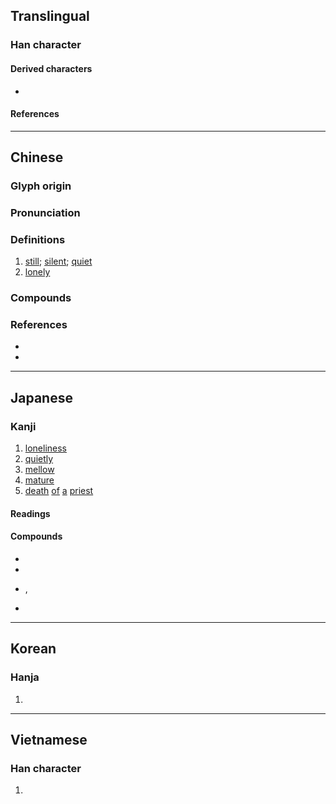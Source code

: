 {{character info}}
==Translingual==

===Han character===
{{Han char|rn=40|rad=宀|as=08|sn=11|four=30947|canj=JYFE|ids=⿱宀叔}}

====Derived characters====
* {{l|mul|[[𬿟]], [[𢠭]], [[漃]], [[𫴇]]}}

====References====
{{Han ref|kx=0288.010|dkj=07200|dj=0569.060|hdz=20938.040|uh=5BC2}}

----

==Chinese==
{{zh-forms|alt=䆥,𡧘,𡧯,𡧴,𡨁,𡨜,𢚍,𥤽,𥥒,𧧌}} <!-- Refer http://dict.variants.moe.edu.tw/variants/rbt/word_attribute.rbt?educode=A01035 -->

===Glyph origin===
{{Han etym}}
{{Han compound|宀|t1=house|c1=s|叔|c2=p|ls=psc}}

===Pronunciation===
{{zh-pron
|m=寂
|c=zik6
|h=pfs=sit
|md=
|mn=xm,zz,tw:che̍k/qz:chia̍k/qz,twv:chi̍p/tw:siok/twv:chi̍t/xm,zz,tw:chiauh/qz:chih
|mn_note=che̍k/chia̍k - literary; chi̍p/chi̍t/siok - colloquial variants; chiauh/chih - vernacular (e.g {{zh-l|靜寂寂}})
|w=
|mc=y
|oc=y
|cat=a
}}

===Definitions===
{{zh-hanzi}}

# [[still]]; [[silent]]; [[quiet]]
# [[lonely]]

===Compounds===
{{zh-der|寂寂|寂寂無聞|寂若無人|嗼寂|寥寂|孤寂|不甘寂寞|寂若死灰|冷寂|寂寂無名|慧寂|寂寞|悲寂|幽寂|岑寂|寞天寂地|寂靜|寂然|寂滅|寂歷|寂寥|圓寂|冥寂|淵思寂慮|沉寂|萬籟俱寂|普寂|本寂|禪寂|死寂|示寂|視端容寂|澄思寂慮|枯寂|湛寂|靜寂|闃寂|解悶破寂|闃寂無聲|臨寂}}

===References===
* {{R:twedu|A01035}}
* {{R:yue:Hanzi}}

----

==Japanese==

===Kanji===
{{ja-kanji|grade=c|rs=宀08}}

# [[loneliness]]
# [[quietly]]
# [[mellow]]
# [[mature]]
# [[death]] [[of]] [[a]] [[priest]]

====Readings====
{{ja-readings
|goon=じゃく
|kanon=せき
|kun=さび-し.い, さび-, さび-れる
}}

====Compounds====
* {{ja-r|寂寥|せきりょう}}
* {{ja-r|静寂|せいじゃく}}
* {{ja-r|寂しい|さびし.い}}, {{ja-r|寂しい|さみし.い}}
* {{ja-r|寂寞|せきばく}}

----

==Korean==

===Hanja===
{{ko-hanja|적}}

# {{rfdef|ko|sort=宀08}}

----

==Vietnamese==

===Han character===
{{vi-readings|readings=tịch, chệt, tạch|rs=宀08}}

# {{rfdef|vi|sort=宀08}}